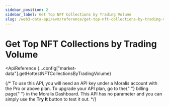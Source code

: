 ```yaml
---
sidebar_position: 2
sidebar_label: Get Top NFT Collections by Trading Volume
slug: /web3-data-api/evm/reference/get-top-nft-collections-by-trading-volume
---
```



# Get Top NFT Collections by Trading Volume

<ApiReference
  {...config["market-data"].getHottestNFTCollectionsByTradingVolume}
>
  {/* <Admonition type="info" icon="💡" title="PREMIUM ENDPOINT">
      To use this API, you will need an API key under a Moralis account with the
      Pro or above plan. To upgrade your API plan, go to the{" "}
      <Link href="https://admin.moralis.com/account/billing">billing page</Link>{" "}
      in the Moralis Dashboard.
    This API has no parameter and you can simply use the <b>Try It</b> button to test it out.
  </Admonition> */}
</ApiReference>

